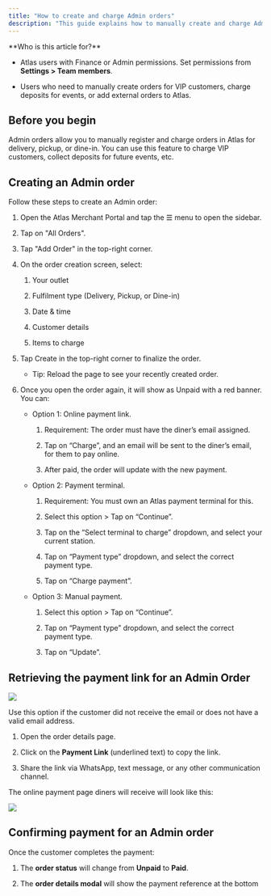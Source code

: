 ```yaml
---
title: "How to create and charge Admin orders"
description: "This guide explains how to manually create and charge Admin orders in Atlas for delivery, pickup, or dine-in. It includes steps for processing payments via online links, payment terminals, or manual entry."
---
```


<Info>
  **Who is this article for?**

  * Atlas users with Finance or Admin permissions. Set permissions from **Settings > Team members**.

  * Users who need to manually create orders for VIP customers, charge deposits for events, or add external orders to Atlas.
</Info>

## Before you begin

Admin orders allow you to manually register and charge orders in Atlas for delivery, pickup, or dine-in. You can use this feature to charge VIP customers, collect deposits for future events, etc.

## Creating an Admin order

Follow these steps to create an Admin order:

1. Open the Atlas Merchant Portal and tap the ☰ menu to open the sidebar.

2. Tap on "All Orders".

3. Tap "Add Order" in the top-right corner.

4. On the order creation screen, select:

   1. Your outlet

   2. Fulfilment type (Delivery, Pickup, or Dine-in)

   3. Date & time

   4. Customer details

   5. Items to charge

5. Tap Create in the top-right corner to finalize the order.

   * Tip: Reload the page to see your recently created order.

6. Once you open the order again, it will show as Unpaid with a red banner. You can:

   * Option 1: Online payment link.

     1. Requirement: The order must have the diner’s email assigned.

     2. Tap on “Charge”, and an email will be sent to the diner’s email, for them to pay online.

     3. After paid, the order will update with the new payment.

   * Option 2: Payment terminal.

     1. Requirement: You must own an Atlas payment terminal for this.

     2. Select this option > Tap on “Continue”.

     3. Tap on the “Select terminal to charge” dropdown, and select your current station.

     4. Tap on “Payment type” dropdown, and select the correct payment type.

     5. Tap on “Charge payment”.

   * Option 3: Manual payment.

     1. Select this option > Tap on “Continue”.

     2. Tap on “Payment type” dropdown, and select the correct payment type.

     3. Tap on “Update”.

## Retrieving the payment link for an Admin Order

![](/images/payment-link-screenshot.png)

Use this option if the customer did not receive the email or does not have a valid email address.

1. Open the order details page.

2. Click on the **Payment Link** (underlined text) to copy the link.

3. Share the link via WhatsApp, text message, or any other communication channel.

The online payment page diners will receive will look like this:

![](/images/online-payment-page.png)

## Confirming payment for an Admin order

Once the customer completes the payment:

1. The **order status** will change from **Unpaid** to **Paid**.

2. The **order details modal** will show the payment reference at the bottom